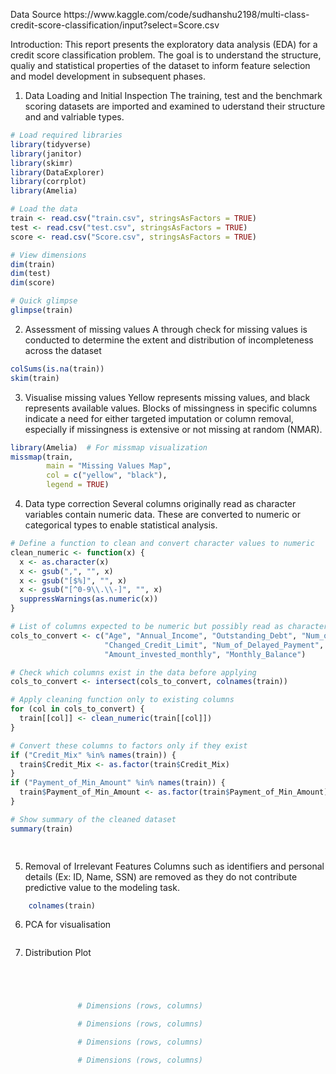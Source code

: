 Data Source
https://www.kaggle.com/code/sudhanshu2198/multi-class-credit-score-classification/input?select=Score.csv

Introduction:
This report presents the exploratory data analysis (EDA) for a credit score classification problem. The goal is to understand the structure, qualiy and statistical properties of the dataset to inform feature selection and model development in subsequent phases.

1. Data Loading and Initial Inspection
The training, test and the benchmark scoring datasets are imported and examined to uderstand their structure and and valriable types.

```r
# Load required libraries
library(tidyverse)
library(janitor)
library(skimr)
library(DataExplorer)
library(corrplot)
library(Amelia)

# Load the data
train <- read.csv("train.csv", stringsAsFactors = TRUE)
test <- read.csv("test.csv", stringsAsFactors = TRUE)
score <- read.csv("Score.csv", stringsAsFactors = TRUE)

# View dimensions
dim(train)
dim(test)
dim(score)

# Quick glimpse
glimpse(train)
```

2. Assessment of missing values
A through check for missing values is conducted to determine the extent and distribution of incompleteness across the dataset
```r
colSums(is.na(train))
skim(train)
```

3. Visualise missing values
Yellow represents missing values, and black represents available values. Blocks of missingness in specific columns indicate a need for either targeted imputation or column removal, especially if missingness is extensive or not missing at random (NMAR).
```r
library(Amelia)  # For missmap visualization
missmap(train, 
        main = "Missing Values Map", 
        col = c("yellow", "black"), 
        legend = TRUE)      
```

4. Data type correction
Several columns originally read as character variables contain numeric data. These are converted to numeric or categorical types to enable statistical analysis.
```r
# Define a function to clean and convert character values to numeric
clean_numeric <- function(x) {
  x <- as.character(x)
  x <- gsub(",", "", x)
  x <- gsub("[$%]", "", x)
  x <- gsub("[^0-9\\.\\-]", "", x)
  suppressWarnings(as.numeric(x))
}

# List of columns expected to be numeric but possibly read as character
cols_to_convert <- c("Age", "Annual_Income", "Outstanding_Debt", "Num_of_Loan", 
                     "Changed_Credit_Limit", "Num_of_Delayed_Payment", 
                     "Amount_invested_monthly", "Monthly_Balance")

# Check which columns exist in the data before applying
cols_to_convert <- intersect(cols_to_convert, colnames(train))

# Apply cleaning function only to existing columns
for (col in cols_to_convert) {
  train[[col]] <- clean_numeric(train[[col]])
}

# Convert these columns to factors only if they exist
if ("Credit_Mix" %in% names(train)) {
  train$Credit_Mix <- as.factor(train$Credit_Mix)
}
if ("Payment_of_Min_Amount" %in% names(train)) {
  train$Payment_of_Min_Amount <- as.factor(train$Payment_of_Min_Amount)
}

# Show summary of the cleaned dataset
summary(train)

 
```

5. Removal of Irrelevant Features
Columns such as identifiers and personal details (Ex: ID, Name, SSN) are removed as they do not contribute predictive value to the modeling task.
```r
    colnames(train)

```

6. PCA for visualisation
```r

              
```

7. Distribution Plot
```r
       
```

```r
               
```

```r
              
```

```r
               
```
```r
               # Dimensions (rows, columns)
```

```r
               # Dimensions (rows, columns)
```

```r
               # Dimensions (rows, columns)
```

```r
               # Dimensions (rows, columns)
```